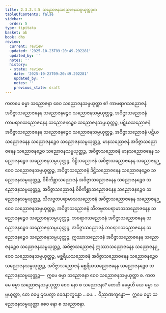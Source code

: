 ```yaml
---
title: 2.3.2.4.5 သညောဇနသညောဇနသမ္ပယုတ္တဒုက
tableOfContents: false
sidebar:
  order: 5
type: tipitaka
basket: ab
book: dhs
review:
  current: review
  updated: '2025-10-23T09:20:49.292281'
  updated_by: ''
  notes: ''
  history:
  - state: review
    date: '2025-10-23T09:20:49.292281'
    updated_by: ''
    notes: ''
    previous_state: draft
---
```



<ReviewStatus review={frontmatter.review} showDetails={true} />

<HypothesisAnnotation frontmatter={frontmatter} />

<DynamicBreadcrumb />

<Division number="1136" book="dhs" e="ch" v="29" p="227">

<Paragraph number="1829" book="dhs">
ကတမေ ဓမ္မာ သညောဇနာ စေဝ သညောဇနသမ္ပယုတ္တာ စ? ကာမရာဂသညောဇနံ အဝိဇ္ဇာသညောဇနေန သညောဇနဉ္စေဝ သညောဇနသမ္ပယုတ္တဉ္စ, အဝိဇ္ဇာသညောဇနံ ကာမရာဂသညောဇနေန သညောဇနဉ္စေဝ သညောဇနသမ္ပယုတ္တဉ္စ, ပဋိဃသညောဇနံ အဝိဇ္ဇာသညောဇနေန သညောဇနဉ္စေဝ သညောဇနသမ္ပယုတ္တဉ္စ, အဝိဇ္ဇာသညောဇနံ ပဋိဃသညောဇနေန သညောဇနဉ္စေဝ သညောဇနသမ္ပယုတ္တဉ္စ, မာနသညောဇနံ အဝိဇ္ဇာသညောဇနေန သညောဇနဉ္စေဝ သညောဇနသမ္ပယုတ္တဉ္စ, အဝိဇ္ဇာသညောဇနံ မာနသညောဇနေန သညောဇနဉ္စေဝ သညောဇနသမ္ပယုတ္တဉ္စ, ဒိဋ္ဌိသညောဇနံ အဝိဇ္ဇာသညောဇနေန သညောဇနဉ္စေဝ သညောဇနသမ္ပယုတ္တဉ္စ, အဝိဇ္ဇာသညောဇနံ ဒိဋ္ဌိသညောဇနေန သညောဇနဉ္စေဝ သညောဇနသမ္ပယုတ္တဉ္စ, ဝိစိကိစ္ဆာသညောဇနံ အဝိဇ္ဇာသညောဇနေန သညောဇနဉ္စေဝ သညောဇနသမ္ပယုတ္တဉ္စ, အဝိဇ္ဇာသညောဇနံ ဝိစိကိစ္ဆာသညောဇနေန သညောဇနဉ္စေဝ သညောဇနသမ္ပယုတ္တဉ္စ, သီလဗ္ဗတပရာမာသသညောဇနံ အဝိဇ္ဇာသညောဇနေန သညောဇနဉ္စေဝ သညောဇနသမ္ပယုတ္တဉ္စ, အဝိဇ္ဇာသညောဇနံ သီလဗ္ဗတပရာမာသသညောဇနေန သညောဇနဉ္စေဝ သညောဇနသမ္ပယုတ္တဉ္စ, ဘဝရာဂသညောဇနံ အဝိဇ္ဇာသညောဇနေန သညောဇနဉ္စေဝ သညောဇနသမ္ပယုတ္တဉ္စ, အဝိဇ္ဇာသညောဇနံ ဘဝရာဂသညောဇနေန သညောဇနဉ္စေဝ သညောဇနသမ္ပယုတ္တဉ္စ, ဣဿာသညောဇနံ အဝိဇ္ဇာသညောဇနေန သညောဇနဉ္စေဝ သညောဇနသမ္ပယုတ္တဉ္စ, အဝိဇ္ဇာသညောဇနံ ဣဿာသညောဇနေန သညောဇနဉ္စေဝ သညောဇနသမ္ပယုတ္တဉ္စ, မစ္ဆရိယသညောဇနံ အဝိဇ္ဇာသညောဇနေန သညောဇနဉ္စေဝ သညောဇနသမ္ပယုတ္တဉ္စ, အဝိဇ္ဇာသညောဇနံ မစ္ဆရိယသညောဇနေန သညောဇနဉ္စေဝ သညောဇနသမ္ပယုတ္တဉ္စ—  ဣမေ ဓမ္မာ သညောဇနာ စေဝ သညောဇနသမ္ပယုတ္တာ စ.
</Paragraph>

</Division>
<Division number="1137" book="dhs" e="ch" v="29" p="228">

<Paragraph number="1830" book="dhs">
ကတမေ ဓမ္မာ သညောဇနသမ္ပယုတ္တာ စေဝ နော စ သညောဇနာ? တေဟိ ဓမ္မေဟိ ယေ ဓမ္မာ သမ္ပယုတ္တာ, တေ ဓမ္မေ ဌပေတွာ ဝေဒနာက္ခန္ဓော …ပေ…  ဝိညာဏက္ခန္ဓော—  ဣမေ ဓမ္မာ သညောဇနသမ္ပယုတ္တာ စေဝ နော စ သညောဇနာ.
</Paragraph>
</Division>